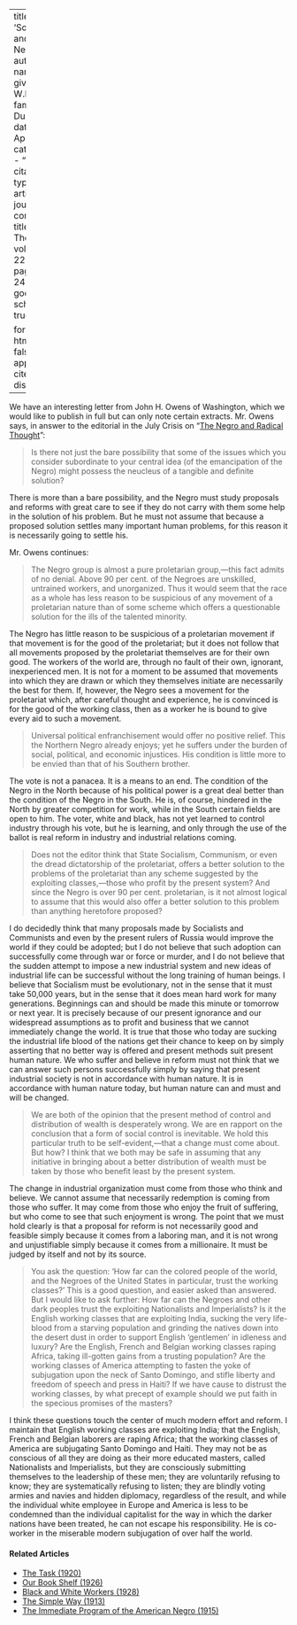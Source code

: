 
---
title: 'Socialism and the Negro'
author:
  - name:
      given: W.E.B.
      family: Du Bois
date: Apr. 1921
categories: 
  - ""
citation: 
  type: article-journal
  container-title: The Crisis
  volume: 22
  issue: 6
  page: 245-247
google-scholar: true

format:
  html:
    toc: false
    appendix-cite-as: display
---


We have an interesting letter from John H. Owens of Washington, which we would like to publish in full but can only note certain extracts. Mr. Owens says, in answer to the editorial in the July <span class="crisis-title">Crisis</span> on "[The Negro and Radical Thought](../03/negro_and_radical_thought.html)":

> Is there not just the bare possibility that some of the issues which you consider subordinate to your central idea (of the emancipation of the Negro) might possess the neucleus of a tangible and definite solution?

There is more than a bare possibility, and the Negro must study proposals and reforms with great care to see if they do not carry with them some help in the solution of his problem. But he must not assume that because a proposed solution settles many important human problems, for this reason it is necessarily going to settle his.

Mr. Owens continues:

> The Negro group is almost a pure proletarian group,---this fact admits of no denial. Above 90 per cent. of the Negroes are unskilled, untrained workers, and unorganized. Thus it would seem that the race as a whole has less reason to be suspicious of any movement of a proletarian nature than of some scheme which offers a questionable solution for the ills of the talented minority.

The Negro has little reason to be suspicious of a proletarian movement if that movement is for the good of the proletariat; but it does not follow that all movements proposed by the proletariat themselves are for their own good. The workers of the world are, through no fault of their own, ignorant, inexperienced men. It is not for a moment to be assumed that movements into which they are drawn or which they themselves initiate are necessarily the best for them. If, however, the Negro sees a movement for the proletariat which, after careful thought and experience, he is convinced is for the good of the working class, then as a worker he is bound to give every aid to such a movement.

> Universal political enfranchisement would offer no positive relief. This the Northern Negro already enjoys; yet he suffers under the burden of social, political, and economic injustices. His condition is little more to be envied than that of his Southern brother.

The vote is not a panacea. It is a means to an end. The condition of the Negro in the North because of his political power is a great deal better than the condition of the Negro in the South. He is, of course, hindered in the North by greater competition for work, while in the South certain fields are open to him. The voter, white and black, has not yet learned to control industry through his vote, but he is learning, and only through the use of the ballot is real reform in industry and industrial relations coming.

> Does not the editor think that State Socialism, Communism, or even the dread dictatorship of the proletariat, offers a better solution to the problems of the proletariat than any scheme suggested by the exploiting classes,---those who profit by the present system? And since the Negro is over 90 per cent. proletarian, is it not almost logical to assume that this would also offer a better solution to this problem than anything heretofore proposed?

I do decidedly think that many proposals made by Socialists and Communists and even by the present rulers of Russia would improve the world if they could be adopted; but I do not believe that such adoption can successfully come through war or force or murder, and I do not believe that the sudden attempt to impose a new industrial system and new ideas of industrial life can be successful without the long training of human beings. I believe that Socialism must be evolutionary, not in the sense that it must take 50,000 years, but in the sense that it does mean hard work for many generations. Beginnings can and should be made this minute or tomorrow or next year. It is precisely because of our present ignorance and our widespread  assumptions as to profit and business that we cannot immediately change the world. It is true that those who today are sucking the industrial life blood of the nations get their chance to keep on by simply asserting that no better way is offered and present methods suit present human nature. We who suffer and believe in reform must not think that we can answer such persons successfully simply by saying that present industrial society is not in accordance with human nature. It is in accordance with human nature today, but human nature can and must and will be changed.

> We are both of the opinion that the present method of control and distribution of wealth is desperately wrong. We are en rapport on the conclusion that a form of social control is inevitable. We hold this particular truth to be self-evident,---that a change must come about. But how? I think that we both may be safe in assuming that any initiative in bringing about a better distribution of wealth must be taken by those who benefit least by the present system.

The change in industrial organization must come from those who think and believe. We cannot assume that necessarily redemption is coming from those who suffer. It may come from those who enjoy the fruit of suffering, but who come to see that such enjoyment is wrong. The point that we must hold clearly is that a proposal for reform is not necessarily good and feasible simply because it comes from a laboring man, and it is not wrong and unjustifiable simply because it comes from a millionaire. It must be judged by itself and not by its source.

> You ask the question: 'How far can the colored people of the world, and the Negroes of the United States in particular, trust the working classes?' This is a good question, and easier asked than answered. But I would like to ask further: How far can the Negroes and other dark peoples trust the exploiting Nationalists and Imperialists? Is it the English working classes that are exploiting India, sucking the very life-blood from a starving population and grinding the natives down into the desert dust in order to support English 'gentlemen' in idleness and luxury? Are the English, French and Belgian working classes raping Africa, taking ill-gotten gains from a trusting population? Are the working classes of America attempting to fasten the yoke of subjugation upon the neck of Santo Domingo, and stifle liberty and freedom of speech and press in Haiti? If we have cause to distrust the working classes, by what precept of example should we put faith in the specious promises of the masters?

I think these questions touch the center of much modern effort and reform. I maintain that English working classes are exploiting India; that the English, French and Belgian laborers are raping Africa; that the working classes of America are subjugating Santo Domingo and Haiti. They may not be as conscious of all they are doing as their more educated masters, called Nationalists and Imperialists, but they are consciously submitting themselves to the leadership of these men; they are voluntarily refusing to know; they are systematically refusing to listen; they are blindly voting armies and navies and hidden diplomacy, regardless of the result, and while the individual white employee in Europe and America is less to be condemned than the individual capitalist for the way in which the darker nations have been treated, he can not escape his responsibility. He is co-worker in the miserable modern subjugation of over half the world.

<!-- Similar articles start here -->
<div  class="clear-wrap"></div>

#### Related Articles

* [The Task (1920)](/Volumes/20/04/task.html)
* [Our Book Shelf (1926)](/Volumes/31/03/book_shelf.html)
* [Black and White Workers (1928)](/Volumes/35/03/black_and_white_workers.html)
* [The Simple Way (1913)](/Volumes/07/01/simple_way.html)
* [The Immediate Program of the  American Negro (1915)](/Volumes/09/06/immediate_program.html)

<!-- Similar articles end here -->